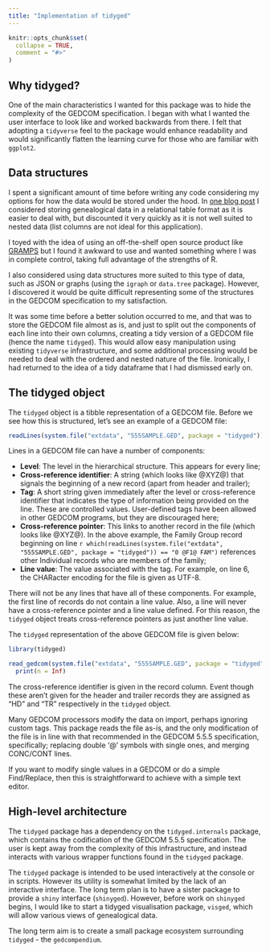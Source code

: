 ```yaml
---
title: "Implementation of tidyged"
---
```


```r
knitr::opts_chunk$set(
  collapse = TRUE,
  comment = "#>"
)
```


## Why tidyged?

One of the main characteristics I wanted for this package was to hide the complexity of the GEDCOM specification. I began with what I wanted the user interface to look like and worked backwards from there. I felt that adopting a `tidyverse` feel to the package would enhance readability and would significantly flatten the learning curve for those who are familiar with `ggplot2`.

## Data structures

I spent a significant amount of time before writing any code considering my options for how the data would be stored under the hood. In [one blog post](https://r-house.netlify.com/2019/12/30/can-genealogical-data-be-tidy/) I considered storing genealogical data in a relational table format as it is easier to deal with, but discounted it very quickly as it is not well suited to nested data (list columns are not ideal for this application).

I toyed with the idea of using an off-the-shelf open source product like [GRAMPS](https://gramps-project.org/blog/) but I found it awkward to use and wanted something where I was in complete control, taking full advantage of the strengths of R.

I also considered using data structures more suited to this type of data, such as JSON or graphs (using the `igraph` or `data.tree` package). However, I discovered it would be quite difficult representing some of the structures in the GEDCOM specification to my satisfaction.

It was some time before a better solution occurred to me, and that was to store the GEDCOM file almost as is, and just to split out the components of each line into their own columns, creating a tidy version of a GEDCOM file (hence the name `tidyged`). This would allow easy manipulation using existing `tidyverse` infrastructure, and some additional processing would be needed to deal with the ordered and nested nature of the file. Ironically, I had returned to the idea of a tidy dataframe that I had dismissed early on.

## The tidyged object

The `tidyged` object is a tibble representation of a GEDCOM file. Before we see how this is structured, let's see an example of a GEDCOM file:

```r
readLines(system.file("extdata", "555SAMPLE.GED", package = "tidyged"))
```

Lines in a GEDCOM file can have a number of components:

* **Level**: The level in the hierarchical structure. This appears for every line;
* **Cross-reference identifier**: A string (which looks like @XYZ@) that signals the beginning of a new record (apart from header and trailer);
* **Tag**: A short string given immediately after the level or cross-reference identifier that indicates the type of information being provided on the line. These are controlled values. User-defined tags have been allowed in other GEDCOM programs, but they are discouraged here;
* **Cross-reference pointer**: This links to another record in the file (which looks like @XYZ@). In the above example, the Family Group record beginning on line `r which(readLines(system.file("extdata", "555SAMPLE.GED", package = "tidyged")) == "0 @F1@ FAM")` references other Individual records who are members of the family;
* **Line value**: The value associated with the tag. For example, on line 6, the CHARacter encoding for the file is given as UTF-8.

There will not be any lines that have all of these components. For example, the first line of records do not contain a line value. Also, a line will never have a cross-reference pointer and a line value defined. For this reason, the `tidyged` object treats cross-reference pointers as just another line value.

The `tidyged` representation of the above GEDCOM file is given below:

```r
library(tidyged)

read_gedcom(system.file("extdata", "555SAMPLE.GED", package = "tidyged")) %>% 
  print(n = Inf)
```

The cross-reference identifier is given in the record column. Event though these aren't given for the header and trailer records they are assigned as "HD" and "TR" respectively in the `tidyged` object.

Many GEDCOM processors modify the data on import, perhaps ignoring custom tags. This package reads the file as-is, and the only modification of the file is in line with that recommended in the GEDCOM 5.5.5 specification, specifically; replacing double '@' symbols with single ones, and merging CONC/CONT lines. 

If you want to modify single values in a GEDCOM or do a simple Find/Replace, then this is straightforward to achieve with a simple text editor.

## High-level architecture

The `tidyged` package has a dependency on the `tidyged.internals` package, which contains the codification of the GEDCOM 5.5.5 specification. The user is kept away from the complexity of this infrastructure, and instead interacts with various wrapper functions found in the `tidyged` package.

The `tidyged` package is intended to be used interactively at the console or in scripts. However its utility is somewhat limited by the lack of an interactive interface. The long term plan is to have a sister package to provide a `shiny` interface (`shinyged`). However, before work on `shinyged` begins, I would like to start a tidyged visualisation package, `visged`, which will allow various views of genealogical data.

The long term aim is to create a small package ecosystem surrounding `tidyged` - the `gedcompendium`.





